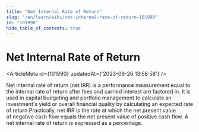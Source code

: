 ```yaml
---
title: "Net Internal Rate of Return"
slug: "/en/learn/wiki/net-internal-rate-of-return-101990"
id: "101990"
hide_table_of_contents: true
---
```



# Net Internal Rate of Return

<ArticleMeta id={101990} updatedAt={'2023-09-26 13:58:58'} />
<div className='border-solid border-b border-t-0 my-4 border-[var(--ifm-color-gray-300)]' />

Net internal rate of return (net IRR) is a performance measurement equal to the internal rate of return after fees and carried interest are factored in. It is used in capital budgeting and portfolio management to calculate an investment's yield or overall financial quality by calculating an expected rate of return.Practically, net IRR is the rate at which the net present value of negative cash flow equals the net present value of positive cash flow. A net internal rate of return is expressed as a percentage.
